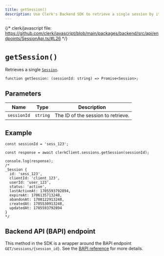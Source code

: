 ```yaml
---
title: getSession()
description: Use Clerk's Backend SDK to retrieve a single session by its ID.
---
```


{/* clerk/javascript file: https://github.com/clerk/javascript/blob/main/packages/backend/src/api/endpoints/SessionApi.ts/#L26 */}

# `getSession()`

Retrieves a single [`Session`](/docs/references/backend/types/backend-session).

```tsx
function getSession: (sessionId: string) => Promise<Session>;
```

## Parameters

| Name | Type | Description |
| --- | --- | --- |
| `sessionId` | `string` | The ID of the session to retrieve. |

## Example

```tsx
const sessionId = 'sess_123';

const response = await clerkClient.sessions.getSession(sessionId);

console.log(response);
/*
_Session {
  id: 'sess_123',
  clientId: 'client_123',
  userId: 'user_123',
  status: 'active',
  lastActiveAt: 1705593792894,
  expireAt: 1706135713248,
  abandonAt: 1708122913248,
  createdAt: 1705530913248,
  updatedAt: 1705593792894
}
*/
```

## Backend API (BAPI) endpoint

This method in the SDK is a wrapper around the BAPI endpoint `GET/sessions/{session_id}`. See the [BAPI reference](https://clerk.com/docs/reference/backend-api/tag/Sessions#operation/GetSession) for more details.
